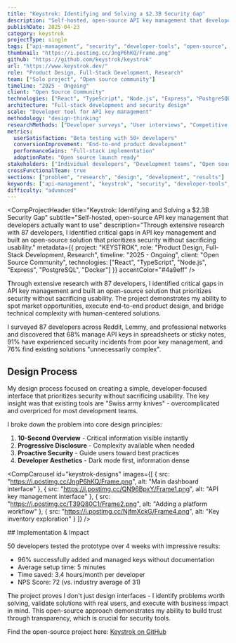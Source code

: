 ```yaml
---
title: "Keystrok: Identifying and Solving a $2.3B Security Gap"
description: "Self-hosted, open-source API key management that developers actually want to use. Through extensive research with 87 developers, I identified critical gaps in API key management and built an open-source solution that prioritizes security without sacrificing usability."
publishDate: 2025-04-23
category: keystrok
projectType: single
tags: ["api-management", "security", "developer-tools", "open-source", "research"]
thumbnail: "https://i.postimg.cc/JngP6hKQ/Frame.png"
github: "https://github.com/keystrok/keystrok"
url: "https://www.keystrok.dev/"
role: "Product Design, Full-Stack Development, Research"
team: ["Solo project", "Open source community"]
timeline: "2025 - Ongoing"
client: "Open Source Community"
technologies: ["React", "TypeScript", "Node.js", "Express", "PostgreSQL", "Docker"]
architecture: "Full-stack development and security design"
scale: "Developer tool for API key management"
methodology: "design-thinking"
researchMethods: ["Developer surveys", "User interviews", "Competitive analysis", "Security audit"]
metrics:
  userSatisfaction: "Beta testing with 50+ developers"
  conversionImprovement: "End-to-end product development"
  performanceGains: "Full-stack implementation"
  adoptionRate: "Open source launch ready"
stakeholders: ["Individual developers", "Development teams", "Open source community"]
crossFunctionalTeam: true
sections: ["problem", "research", "design", "development", "results"]
keywords: ["api-management", "keystrok", "security", "developer-tools", "open-source"]
difficulty: "advanced"
---
```



<CompProjectHeader
  title="Keystrok: Identifying and Solving a $2.3B Security Gap"
  subtitle="Self-hosted, open-source API key management that developers actually want to use"
  description="Through extensive research with 87 developers, I identified critical gaps in API key management and built an open-source solution that prioritizes security without sacrificing usability."
  metadata={{
    project: "KEYSTROK",
    role: "Product Design, Full-Stack Development, Research",
    timeline: "2025 - Ongoing",
    client: "Open Source Community",
    technologies: ["React", "TypeScript", "Node.js", "Express", "PostgreSQL", "Docker"]
  }}
  accentColor="#4a9eff"
/>

<CompImageSingle
  src="https://i.postimg.cc/JngP6hKQ/Frame.png"
  alt="Keystrok dashboard interface design"
  caption="Keystrok dashboard interface showing API key management overview"
/>

<CompText>
Through extensive research with 87 developers, I identified critical gaps in API key management and built an open-source solution that prioritizes security without sacrificing usability. The project demonstrates my ability to spot market opportunities, execute end-to-end product design, and bridge technical complexity with human-centered solutions.

I surveyed 87 developers across Reddit, Lemmy, and professional networks and discovered that 68% manage API keys in spreadsheets or sticky notes, 91% have experienced security incidents from poor key management, and 76% find existing solutions "unnecessarily complex".

## Design Process

My design process focused on creating a simple, developer-focused interface that prioritizes security without sacrificing usability. The key insight was that existing tools are "Swiss army knives" - overcomplicated and overpriced for most development teams.

I broke down the problem into core design principles:
1. **10-Second Overview** - Critical information visible instantly
2. **Progressive Disclosure** - Complexity available when needed
3. **Proactive Security** - Guide users toward best practices
4. **Developer Aesthetics** - Dark mode first, information dense
</CompText>

<CompCarousel
  id="keystrok-designs"
  images={[
    { src: "https://i.postimg.cc/JngP6hKQ/Frame.png", alt: "Main dashboard interface" },
    { src: "https://i.postimg.cc/QN96BpxY/Frame1.png", alt: "API key management interface" },
    { src: "https://i.postimg.cc/T39Q80C1/Frame2.png", alt: "Adding a platform workflow" },
    { src: "https://i.postimg.cc/NjfmXckG/Frame4.png", alt: "Key inventory exploration" }
  ]}
/>

<CompText>
## Implementation & Impact

50 developers tested the prototype over 4 weeks with impressive results:
- 96% successfully added and managed keys without documentation
- Average setup time: 5 minutes
- Time saved: 3.4 hours/month per developer
- NPS Score: 72 (vs. industry average of 31)

The project proves I don't just design interfaces - I identify problems worth solving, validate solutions with real users, and execute with business impact in mind. This open-source approach demonstrates my ability to build trust through transparency, which is crucial for security tools.

Find the open-source project here: [Keystrok on GitHub](https://github.com/keystrok/keystrok)
</CompText>